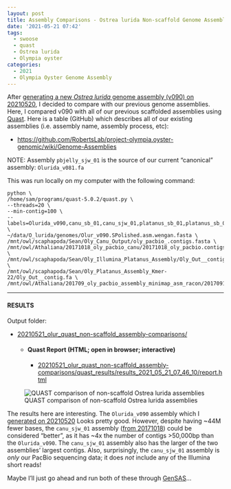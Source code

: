 ```yaml
---
layout: post
title: Assembly Comparisons - Ostrea lurida Non-scaffold Genome Assembly Comparisons Using Quast on Swoose
date: '2021-05-21 07:42'
tags: 
  - swoose
  - quast
  - Ostrea lurida
  - Olympia oyster
categories: 
  - 2021
  - Olympia Oyster Genome Assembly
---
```

After [generating a new _Ostrea lurida_ genome assembly (v090) on 20210520](https://robertslab.github.io/sams-notebook/2021/05/20/Genome-Assembly-Olurida_v090-with-BGI-Illumina-and-PacBio-Hybrid-Using-Wengan-on-Mox.html), I decided to compare with our previous genome assemblies. Here, I compared v090 with all of our previous scaffolded assemblies using [Quast](http://quast.sourceforge.net/quast). Here is a table (GitHub) which describes all of our existing assemblies (i.e. assembly name, assembly process, etc):

- [https://github.com/RobertsLab/project-olympia.oyster-genomic/wiki/Genome-Assemblies](https://github.com/RobertsLab/project-olympia.oyster-genomic/wiki/Genome-Assemblies)

NOTE: Assembly `pbjelly_sjw_01` is the source of our current "canonical" assembly: `Olurida_v081.fa`

This was run locally on my computer with the following command:


```shell
python \
/home/sam/programs/quast-5.0.2/quast.py \
--threads=20 \
--min-contig=100 \
--labels=Olurida_v090,canu_sb_01,canu_sjw_01,platanus_sb_01,platanus_sb_02,racon_sjw_01 \
~/data/O_lurida/genomes/Olur_v090.SPolished.asm.wengan.fasta \
/mnt/owl/scaphapoda/Sean/Oly_Canu_Output/oly_pacbio_.contigs.fasta \
/mnt/owl/Athaliana/20171018_oly_pacbio_canu/20171018_oly_pacbio.contigs.fasta \
/mnt/owl/scaphapoda/Sean/Oly_Illumina_Platanus_Assembly/Oly_Out__contig.fa \
/mnt/owl/scaphapoda/Sean/Oly_Platanus_Assembly_Kmer-22/Oly_Out__contig.fa \
/mnt/owl/Athaliana/201709_oly_pacbio_assembly_minimap_asm_racon/20170918_oly_pacbio_racon1_consensus.fasta
```

---

#### RESULTS

Output folder:

- [20210521_olur_quast_non-scaffold_assembly-comparisons/](https://gannet.fish.washington.edu/Atumefaciens/20210521_olur_quast_non-scaffold_assembly-comparisons/)

  - #### Quast Report (HTML; open in browser; interactive)

    - [20210521_olur_quast_non-scaffold_assembly-comparisons/quast_results/results_2021_05_21_07_46_10/report.html](https://gannet.fish.washington.edu/Atumefaciens/20210521_olur_quast_non-scaffold_assembly-comparisons/quast_results/results_2021_05_21_07_46_10/report.html)


![QUAST comparison of non-scaffold Ostrea lurida assemblies](https://github.com/RobertsLab/sams-notebook/blob/master/images/screencaps/20210521_olur_quast_non-scaffold_assembly-comparisons_screencap.png?raw=true)

The results here are interesting. The `Olurida_v090` assembly which I [generated on 20210520](https://robertslab.github.io/sams-notebook/2021/05/20/Genome-Assembly-Olurida_v090-with-BGI-Illumina-and-PacBio-Hybrid-Using-Wengan-on-Mox.html) Looks pretty good. However, despite having ~44M fewer bases, the `canu_sjw_01` assembly ([from 20171018](https://robertslab.github.io/sams-notebook/2017/10/18/genome-assembly-olympia-oyster-pacbio-canu-v1-6.html)) could be considered "better", as it has ~4x the number of contigs >50,000bp than the `Olurida_v090`. The `canu_sjw_01` assembly also has the larger of the two assemblies' largest contigs. Also, surprisingly, the `canu_sjw_01` assembly is _only_ our PacBio sequencing data; it does _not_ include any of the Illumina short reads!

Maybe I'll just go ahead and run both of these through [GenSAS](https://www.gensas.org/)...